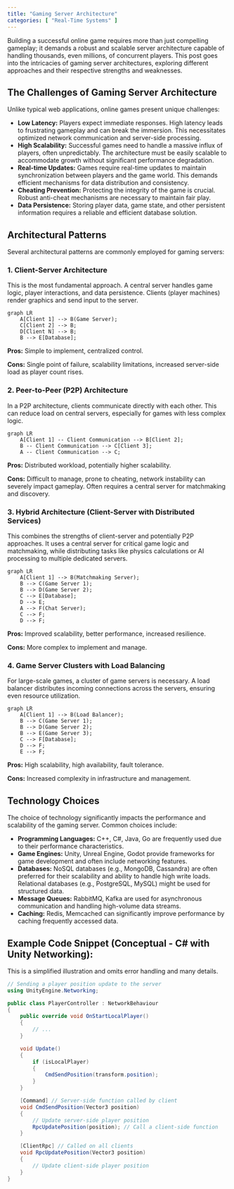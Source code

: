 ```yaml
---
title: "Gaming Server Architecture"
categories: [ "Real-Time Systems" ]
---
```



Building a successful online game requires more than just compelling gameplay; it demands a robust and scalable server architecture capable of handling thousands, even millions, of concurrent players. This post goes into the intricacies of gaming server architectures, exploring different approaches and their respective strengths and weaknesses.

## The Challenges of Gaming Server Architecture

Unlike typical web applications, online games present unique challenges:

* **Low Latency:**  Players expect immediate responses.  High latency leads to frustrating gameplay and can break the immersion.  This necessitates optimized network communication and server-side processing.
* **High Scalability:**  Successful games need to handle a massive influx of players, often unpredictably. The architecture must be easily scalable to accommodate growth without significant performance degradation.
* **Real-time Updates:**  Games require real-time updates to maintain synchronization between players and the game world.  This demands efficient mechanisms for data distribution and consistency.
* **Cheating Prevention:**  Protecting the integrity of the game is crucial.  Robust anti-cheat mechanisms are necessary to maintain fair play.
* **Data Persistence:**  Storing player data, game state, and other persistent information requires a reliable and efficient database solution.

## Architectural Patterns

Several architectural patterns are commonly employed for gaming servers:

### 1. Client-Server Architecture

This is the most fundamental approach.  A central server handles game logic, player interactions, and data persistence. Clients (player machines) render graphics and send input to the server.

```mermaid
graph LR
    A[Client 1] --> B(Game Server);
    C[Client 2] --> B;
    D[Client N] --> B;
    B --> E[Database];
```

**Pros:**  Simple to implement, centralized control.

**Cons:**  Single point of failure, scalability limitations, increased server-side load as player count rises.


### 2. Peer-to-Peer (P2P) Architecture

In a P2P architecture, clients communicate directly with each other.  This can reduce load on central servers, especially for games with less complex logic.

```mermaid
graph LR
    A[Client 1] -- Client Communication --> B[Client 2];
    B -- Client Communication --> C[Client 3];
    A -- Client Communication --> C;
```

**Pros:**  Distributed workload, potentially higher scalability.

**Cons:**  Difficult to manage, prone to cheating,  network instability can severely impact gameplay.  Often requires a central server for matchmaking and discovery.


### 3. Hybrid Architecture (Client-Server with Distributed Services)

This combines the strengths of client-server and potentially P2P approaches.  It uses a central server for critical game logic and matchmaking, while distributing tasks like physics calculations or AI processing to multiple dedicated servers.

```mermaid
graph LR
    A[Client 1] --> B(Matchmaking Server);
    B --> C(Game Server 1);
    B --> D(Game Server 2);
    C --> E[Database];
    D --> E;
    A --> F(Chat Server);
    C --> F;
    D --> F;

```

**Pros:**  Improved scalability, better performance, increased resilience.

**Cons:**  More complex to implement and manage.


### 4.  Game Server Clusters with Load Balancing

For large-scale games, a cluster of game servers is necessary. A load balancer distributes incoming connections across the servers, ensuring even resource utilization.


```mermaid
graph LR
    A[Client 1] --> B(Load Balancer);
    B --> C(Game Server 1);
    B --> D(Game Server 2);
    B --> E(Game Server 3);
    C --> F[Database];
    D --> F;
    E --> F;
```

**Pros:** High scalability, high availability, fault tolerance.

**Cons:**  Increased complexity in infrastructure and management.



## Technology Choices

The choice of technology significantly impacts the performance and scalability of the gaming server.  Common choices include:

* **Programming Languages:** C++, C#, Java, Go are frequently used due to their performance characteristics.
* **Game Engines:**  Unity, Unreal Engine, Godot provide frameworks for game development and often include networking features.
* **Databases:**  NoSQL databases (e.g., MongoDB, Cassandra) are often preferred for their scalability and ability to handle high write loads.  Relational databases (e.g., PostgreSQL, MySQL) might be used for structured data.
* **Message Queues:**  RabbitMQ, Kafka are used for asynchronous communication and handling high-volume data streams.
* **Caching:** Redis, Memcached can significantly improve performance by caching frequently accessed data.


## Example Code Snippet (Conceptual -  C# with Unity Networking):

This is a simplified illustration and omits error handling and many details.

```csharp
// Sending a player position update to the server
using UnityEngine.Networking;

public class PlayerController : NetworkBehaviour
{
    public override void OnStartLocalPlayer()
    {
        // ...
    }

    void Update()
    {
        if (isLocalPlayer)
        {
            CmdSendPosition(transform.position);
        }
    }

    [Command] // Server-side function called by client
    void CmdSendPosition(Vector3 position)
    {
        // Update server-side player position
        RpcUpdatePosition(position); // Call a client-side function
    }

    [ClientRpc] // Called on all clients
    void RpcUpdatePosition(Vector3 position)
    {
        // Update client-side player position
    }
}
```




